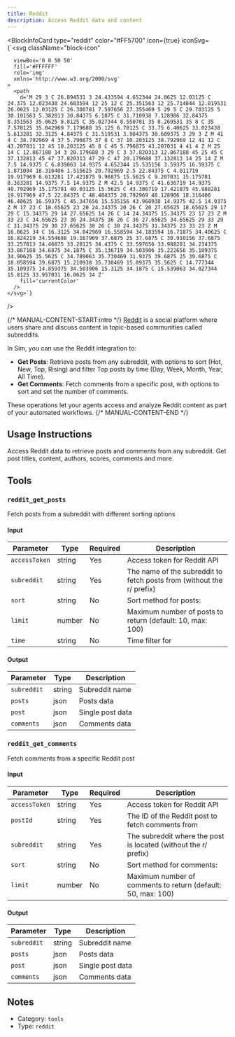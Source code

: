 ```yaml
---
title: Reddit
description: Access Reddit data and content
---
```



<BlockInfoCard 
  type="reddit"
  color="#FF5700"
  icon={true}
  iconSvg={`<svg className="block-icon"
      
      
      
      viewBox='0 0 50 50'
      fill='#FFFFFF'
      role='img'
      xmlns='http://www.w3.org/2000/svg'
    >
      <path
        d='M 29 3 C 26.894531 3 24.433594 4.652344 24.0625 12.03125 C 24.375 12.023438 24.683594 12 25 12 C 25.351563 12 25.714844 12.019531 26.0625 12.03125 C 26.300781 7.597656 27.355469 5 29 5 C 29.703125 5 30.101563 5.382813 30.84375 6.1875 C 31.710938 7.128906 32.84375 8.351563 35.0625 8.8125 C 35.027344 8.550781 35 8.269531 35 8 C 35 7.578125 35.042969 7.179688 35.125 6.78125 C 33.75 6.40625 33.023438 5.613281 32.3125 4.84375 C 31.519531 3.984375 30.609375 3 29 3 Z M 41 4 C 38.792969 4 37 5.796875 37 8 C 37 10.203125 38.792969 12 41 12 C 43.207031 12 45 10.203125 45 8 C 45 5.796875 43.207031 4 41 4 Z M 25 14 C 12.867188 14 3 20.179688 3 29 C 3 37.820313 12.867188 45 25 45 C 37.132813 45 47 37.820313 47 29 C 47 20.179688 37.132813 14 25 14 Z M 7.5 14.9375 C 6.039063 14.9375 4.652344 15.535156 3.59375 16.59375 C 1.871094 18.316406 1.515625 20.792969 2.5 22.84375 C 4.011719 19.917969 6.613281 17.421875 9.96875 15.5625 C 9.207031 15.175781 8.363281 14.9375 7.5 14.9375 Z M 42.5 14.9375 C 41.636719 14.9375 40.792969 15.175781 40.03125 15.5625 C 43.386719 17.421875 45.988281 19.917969 47.5 22.84375 C 48.484375 20.792969 48.128906 18.316406 46.40625 16.59375 C 45.347656 15.535156 43.960938 14.9375 42.5 14.9375 Z M 17 23 C 18.65625 23 20 24.34375 20 26 C 20 27.65625 18.65625 29 17 29 C 15.34375 29 14 27.65625 14 26 C 14 24.34375 15.34375 23 17 23 Z M 33 23 C 34.65625 23 36 24.34375 36 26 C 36 27.65625 34.65625 29 33 29 C 31.34375 29 30 27.65625 30 26 C 30 24.34375 31.34375 23 33 23 Z M 16.0625 34 C 16.3125 34.042969 16.558594 34.183594 16.71875 34.40625 C 16.824219 34.554688 19.167969 37.6875 25 37.6875 C 30.910156 37.6875 33.257813 34.46875 33.28125 34.4375 C 33.597656 33.988281 34.234375 33.867188 34.6875 34.1875 C 35.136719 34.503906 35.222656 35.109375 34.90625 35.5625 C 34.789063 35.730469 31.9375 39.6875 25 39.6875 C 18.058594 39.6875 15.210938 35.730469 15.09375 35.5625 C 14.777344 35.109375 14.859375 34.503906 15.3125 34.1875 C 15.539063 34.027344 15.8125 33.957031 16.0625 34 Z'
        fill='currentColor'
      />
    </svg>`}
/>

{/* MANUAL-CONTENT-START:intro */}
[Reddit](https://www.reddit.com/) is a social platform where users share and discuss content in topic-based communities called subreddits.

In Sim, you can use the Reddit integration to:

- **Get Posts**: Retrieve posts from any subreddit, with options to sort (Hot, New, Top, Rising) and filter Top posts by time (Day, Week, Month, Year, All Time).
- **Get Comments**: Fetch comments from a specific post, with options to sort and set the number of comments.

These operations let your agents access and analyze Reddit content as part of your automated workflows.
{/* MANUAL-CONTENT-END */}


## Usage Instructions

Access Reddit data to retrieve posts and comments from any subreddit. Get post titles, content, authors, scores, comments and more.



## Tools

### `reddit_get_posts`

Fetch posts from a subreddit with different sorting options

#### Input

| Parameter | Type | Required | Description |
| --------- | ---- | -------- | ----------- |
| `accessToken` | string | Yes | Access token for Reddit API |
| `subreddit` | string | Yes | The name of the subreddit to fetch posts from \(without the r/ prefix\) |
| `sort` | string | No | Sort method for posts:  |
| `limit` | number | No | Maximum number of posts to return \(default: 10, max: 100\) |
| `time` | string | No | Time filter for  |

#### Output

| Parameter | Type | Description |
| --------- | ---- | ----------- |
| `subreddit` | string | Subreddit name |
| `posts` | json | Posts data |
| `post` | json | Single post data |
| `comments` | json | Comments data |

### `reddit_get_comments`

Fetch comments from a specific Reddit post

#### Input

| Parameter | Type | Required | Description |
| --------- | ---- | -------- | ----------- |
| `accessToken` | string | Yes | Access token for Reddit API |
| `postId` | string | Yes | The ID of the Reddit post to fetch comments from |
| `subreddit` | string | Yes | The subreddit where the post is located \(without the r/ prefix\) |
| `sort` | string | No | Sort method for comments:  |
| `limit` | number | No | Maximum number of comments to return \(default: 50, max: 100\) |

#### Output

| Parameter | Type | Description |
| --------- | ---- | ----------- |
| `subreddit` | string | Subreddit name |
| `posts` | json | Posts data |
| `post` | json | Single post data |
| `comments` | json | Comments data |



## Notes

- Category: `tools`
- Type: `reddit`
